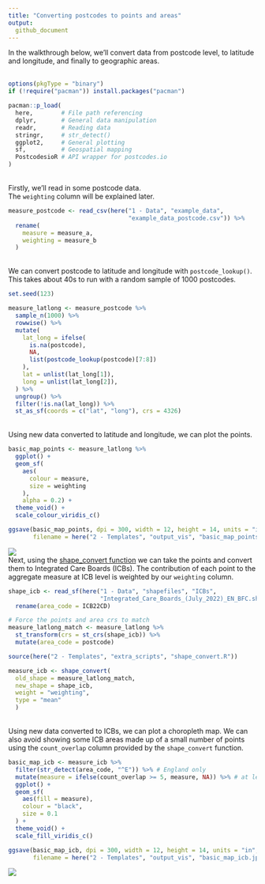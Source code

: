 ```yaml
---
title: "Converting postcodes to points and areas"
output:
  github_document
---
```

In the walkthrough below, we'll convert data from postcode level, to latitude and longitude, and finally to geographic areas.
\
\
```r
options(pkgType = "binary")
if (!require("pacman")) install.packages("pacman")

pacman::p_load(
  here,        # File path referencing
  dplyr,       # General data manipulation
  readr,       # Reading data
  stringr,     # str_detect()
  ggplot2,     # General plotting
  sf,          # Geospatial mapping
  PostcodesioR # API wrapper for postcodes.io
)
```
\
Firstly, we'll read in some postcode data.
\
The `weighting` column will be explained later.
```r
measure_postcode <- read_csv(here("1 - Data", "example_data", 
                                  "example_data_postcode.csv")) %>% 
  rename(
    measure = measure_a,
    weighting = measure_b
  )
```
\
We can convert postcode to latitude and longitude with `postcode_lookup()`.
\
This takes about 40s to run with a random sample of 1000 postcodes.
```r
set.seed(123)

measure_latlong <- measure_postcode %>% 
  sample_n(1000) %>% 
  rowwise() %>%
  mutate(
    lat_long = ifelse(
      is.na(postcode), 
      NA, 
      list(postcode_lookup(postcode)[7:8])
    ),
    lat = unlist(lat_long[1]),
    long = unlist(lat_long[2]),
  ) %>%
  ungroup() %>%
  filter(!is.na(lat_long)) %>%
  st_as_sf(coords = c("lat", "long"), crs = 4326)
```
\
Using new data converted to latitude and longitude, we can plot the points.
```r
basic_map_points <- measure_latlong %>%
  ggplot() +
  geom_sf(
    aes(
      colour = measure, 
      size = weighting
    ), 
    alpha = 0.2) + 
  theme_void() + 
  scale_colour_viridis_c()

ggsave(basic_map_points, dpi = 300, width = 12, height = 14, units = "in",
       filename = here("2 - Templates", "output_vis", "basic_map_points.jpeg"))
```
![](output_vis/basic_map_points.jpeg)
\
Next, using the [shape_convert function](https://github.com/DataS-DHSC/geospatial-vis-templates/tree/master/2%20-%20Templates/extra_scripts/shape_convert.R) we can take the points and convert them to  Integrated Care Boards (ICBs). The contribution of each point to the aggregate measure at ICB level is weighted by our `weighting` column.
```r
shape_icb <- read_sf(here("1 - Data", "shapefiles", "ICBs", 
                          "Integrated_Care_Boards_(July_2022)_EN_BFC.shp")) %>% 
  rename(area_code = ICB22CD)

# Force the points and area crs to match
measure_latlong_match <- measure_latlong %>% 
  st_transform(crs = st_crs(shape_icb)) %>% 
  mutate(area_code = postcode)

source(here("2 - Templates", "extra_scripts", "shape_convert.R"))

measure_icb <- shape_convert(
  old_shape = measure_latlong_match, 
  new_shape = shape_icb, 
  weight = "weighting",
  type = "mean"
  )
```
\
Using new data converted to ICBs, we can plot a choropleth map. We can also avoid showing some ICB areas made up of a small number of points using the `count_overlap` column provided by the `shape_convert` function.
```r
basic_map_icb <- measure_icb %>%
  filter(str_detect(area_code, "^E")) %>% # England only
  mutate(measure = ifelse(count_overlap >= 5, measure, NA)) %>% # at least 5 points
  ggplot() +
  geom_sf(
    aes(fill = measure),
    colour = "black",
    size = 0.1
  ) +
  theme_void() +
  scale_fill_viridis_c()

ggsave(basic_map_icb, dpi = 300, width = 12, height = 14, units = "in",
       filename = here("2 - Templates", "output_vis", "basic_map_icb.jpeg"))
```
![](output_vis/basic_map_icb.jpeg)
